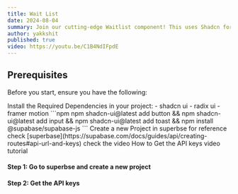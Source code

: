 ```yaml
---
title: Wait List
date: 2024-08-04
summary: Join our cutting-edge Waitlist component! This uses Shadcn for UI, Framer Motion for animations, and Supabase for the database. Sign up for early access and updates!
author: yakkshit
published: true
video: https://youtu.be/C1B4NdIFpdE
---
```


<SupportOverlay
  videoSrc="https://youtu.be/nXbXNB9E71o"
  supportLink="https://cedzlabs.com/payments"
/>

<ComponentPreview name="wait-list-demo" />

## Prerequisites

Before you start, ensure you have the following:

<Steps>
  <Step>
    Install the Required Dependencies in your project:
      - shadcn ui
      - radix ui
      - framer motion
      ```npm
      npm shadcn-ui@latest add button && npm shadcn-ui@latest add input && npm shadcn-ui@latest add toast && npm install @supabase/supabase-js
      ```
  </Step>

  <Step>
    Create a new Project in superbse for reference check [superbase](https://supabase.com/docs/guides/api/creating-routes#api-url-and-keys)
    check the video
    <Accordion type="single" collapsible>
      <AccordionItem value="item-1">
        <AccordionTrigger>How to Get the API keys video tutorial </AccordionTrigger>
        <AccordionContent>
        <Steps>
            <Step>
             <h4>Step 1: Go to superbse and create a new project</h4>
              <VideoEmbed src="https://youtu.be/SwkNoEtw9ow"  
              text="
                  ## Create a Table
                    Let's create our first API route by creating a table called `todos` to store tasks. This creates a corresponding route `todos` which can accept GET, POST, PATCH, & DELETE requests.
                    1. Go to the **Table editor** page in the Dashboard.
                    2. Click **New Table** and create a table with the name `todos`.
                    3. Click **Save**.
                    4. Click **New Column** and create a column with the name `task` and type `text`.
                    5. Click **Save**.
                    "/>
            </Step>
            <Step>
              <h4>Step 2: Get the API keys</h4>
              <VideoEmbed src="https://youtu.be/i359YfsQRjU"  
                text='
                    ## API URL and Keys

                      Every Supabase project has a unique API URL. Your API is secured behind an API gateway which requires an API Key for every request.

                      1. Go to the [Settings](https://supabase.com/dashboard/project/_/settings/general) page in the Dashboard.
                      2. Click API in the sidebar.
                      3. Find your API URL, anon, and service_role keys on this page.

                      The REST API is accessible through the URL `https://<project_ref>.supabase.co/rest/v1`. Both of these routes require the anon key to be passed through an `apikey` header.

                      ### Environment Variables

                      ```env
                      NEXT_PUBLIC_SUPABASE_URL=REPLACE_WITH_YOUR_KEY
                      NEXT_PUBLIC_SUPABASE_ANON_KEY=REPLACE_WITH_YOUR_KEY
                      ```'/>
            </Step>
          </Steps>
        </AccordionContent>
      </AccordionItem>
    </Accordion>
    Get Your API keys `API URL`, `anon` from supabase.
      ```env
      NEXT_PUBLIC_SUPABASE_URL=REPLACE_WITH_YOUR_KEY
      NEXT_PUBLIC_SUPABASE_ANON_KEY=REPLACE_WITH_YOUR_KEY
      ```
  </Step>
  <Step>You&apos;re almost done just few Steps left.</Step>
</Steps>


## Installation

<Tabs defaultValue="code">

<TabsList>
  <TabsTrigger value="code">Code</TabsTrigger>
  <TabsTrigger value="video">Video</TabsTrigger>
  <TabsTrigger value="files">Files</TabsTrigger>
</TabsList>

<TabsContent value="code">
<Steps>
  <Step>

    Create a file named `waitlist.tsx` and copy and paste the following code:

    <ComponentSource name="wait-list" />

  </Step>
  
  <Step>
    Create the following `.env` variables:
    ```env
      NEXT_PUBLIC_SUPABASE_URL=REPLACE_WITH_YOUR_KEY
      NEXT_PUBLIC_SUPABASE_ANON_KEY=REPLACE_WITH_YOUR_KEY
      ```

  </Step>
  <Step>
      Run the code in the SQLeditor in supabase.

      ```SQL
        ALTER TABLE waitlist ENABLE ROW LEVEL SECURITY;

        -- Drop existing policy if it exists to avoid conflicts
        DROP POLICY IF EXISTS "Allow all users to insert" ON waitlist;

        -- Create a new policy to allow inserts
        CREATE POLICY "Allow all users to insert"
        ON waitlist
        FOR INSERT
        WITH CHECK (true);
      ```
  </Step>
  <Step>Congrats! You have successfully created a Waitlist component for your project! 🎉</Step>
</Steps>

</TabsContent>

<TabsContent value="video">

<Steps>
  <Step>
  Follow the instructions shown in the Video Tutorial.
<VideoEmbed src="https://youtu.be/nXbXNB9E71o" 
  text="<ins>[For more tech videos, please visit our YT channel](https://youtube.com/@cedzlabs)</ins>
  
  We are workign Hard to Bring you the exiting Stuff.
  Stay Tuned for more Tech Videos.
  Please Support Us 🙂."/>
  </Step>
  <Step>Done!</Step>
</Steps>

</TabsContent>


<TabsContent value="files">
  # Link Will be given soon..
  
    <Link href=''><Button>Download zip</Button></Link>
</TabsContent>
</Tabs>

## Examples 

comming soon ...

## Props

| Prop name          | Type     | Default                    | Description                                                    |
| ------------------ | -------- | -------------------------- | -------------------------------------------------------------- |
| emailPlaceholder   | string   | "Email"                    | Customize the placeholder text for the email input             |
| buttonText         | string   | "Subscribe"                | Customize the text of the subscribe button                     |
| successRedirectUrl | string   | "https://www.cedzlabs.com" | URL to redirect to after a successful subscription             |
| inputClassName     | string   | ""                         | Additional classes for the input element                       |
| buttonClassName    | string   | ""                         | Additional classes for the button element                      |
| formClassName      | string   | ""                         | Additional classes for the form element                        |
| onSuccess          | function | -                          | Callback function to be called after a successful subscription |


## Credits

| Name          | Credit For          | Link                                                         |
| ------------- | ------------------- | ------------------------------------------------------------ |
| Yakkshit      | Component Developer | [yakkshit](https://x.com/yakkshit)                           |
| Cedz Labs     | Video Tutorial      | [Cedz Labs](https://www.cedzlabs.com)                        |
| snadcn ui     | UI components       | [snadcn ui](https://ui.shadcn.com/docs/components)           |
| supabase      | DB, Documentation   | [supabase](https://supabase.com/)                            |

## Suggestions Or Book

| Name          | Credit For          | Link                                                         |
| ------------- | ------------------- | ------------------------------------------------------------ |
| Yakkshit      | Component Developer | [<Button>Book</Button>](https://cal.com/yakkshit)                           |

